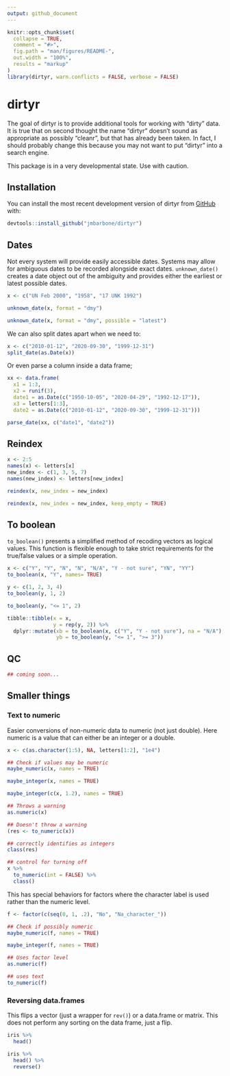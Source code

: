 ```yaml
---
output: github_document
---
```


<!-- README.md is generated from README.Rmd. Please edit that file -->

```r
knitr::opts_chunk$set(
  collapse = TRUE,
  comment = "#>",
  fig.path = "man/figures/README-",
  out.width = "100%",
  results = "markup"
)
library(dirtyr, warn.conflicts = FALSE, verbose = FALSE)
```

# dirtyr

<!-- badges: start -->
<!-- badges: end -->

The goal of dirtyr is to provide additional tools for working with "dirty" data.
It is true that on second thought the name "dirtyr" doesn't sound as appropriate as possibly "cleanr", but that has already been taken.
In fact, I should probably change this because you may not want to put "dirtyr" into a search engine.

This package is in a very developmental state.
Use with caution.

## Installation

You can install the most recent development version of dirtyr from [GitHub](https://github.com/jmbarbone/dirtyr) with:

``` r
devtools::install_github("jmbarbone/dirtyr")
```

## Dates

Not every system will provide easily accessible dates.
Systems may allow for ambiguous dates to be recorded alongside exact dates.
`unknown_date()` creates a date object out of the ambiguity and provides either the earliest or latest possible dates.

```r
x <- c("UN Feb 2000", "1958", "17 UNK 1992")

unknown_date(x, format = "dmy")

unknown_date(x, format = "dmy", possible = "latest")
```

We can also split dates apart when we need to:

```r
x <- c("2010-01-12", "2020-09-30", "1999-12-31")
split_date(as.Date(x))
```

Or even parse a column inside a data frame;

```r
xx <- data.frame(
  x1 = 1:3,
  x2 = runif(3),
  date1 = as.Date(c("1950-10-05", "2020-04-29", "1992-12-17")),
  x3 = letters[1:3],
  date2 = as.Date(c("2010-01-12", "2020-09-30", "1999-12-31")))

parse_date(xx, c("date1", "date2"))
```

## Reindex

```r
x <- 2:5
names(x) <- letters[x]
new_index <- c(1, 3, 5, 7)
names(new_index) <- letters[new_index]

reindex(x, new_index = new_index)

reindex(x, new_index = new_index, keep_empty = TRUE)
```

## To boolean

`to_boolean()` presents a simplified method of recoding vectors as logical values.
This function is flexible enough to take strict requirements for the true/false values or a simple operation.

```r
x <- c("Y", "Y", "N", "N", "N/A", "Y - not sure", "YN", "YY")
to_boolean(x, "Y", names= TRUE)

y <- c(1, 2, 3, 4)
to_boolean(y, 1, 2)

to_boolean(y, "<= 1", 2)

tibble::tibble(x = x,
               y = rep(y, 2)) %>% 
  dplyr::mutate(xb = to_boolean(x, c("Y", "Y - not sure"), na = "N/A"),
                yb = to_boolean(y, "<= 1", ">= 3"))
```


## QC

```r
## coming soon...
```

## Smaller things


### Text to numeric

Easier conversions of non-numeric data to numeric (not just double).
Here numeric is a value that can either be an integer or a double.

```r
x <- c(as.character(1:5), NA, letters[1:2], "1e4")

## Check if values may be numeric
maybe_numeric(x, names = TRUE)

maybe_integer(x, names = TRUE)

maybe_integer(c(x, 1.2), names = TRUE)

## Throws a warning
as.numeric(x)

## Doesn't throw a warning
(res <- to_numeric(x))

## correctly identifies as integers
class(res)

## control for turning off
x %>% 
  to_numeric(int = FALSE) %>% 
  class()
```

This has special behaviors for factors where the character label is used rather than the numeric level.

```r
f <- factor(c(seq(0, 1, .2), "No", "Na_character_"))

## Check if possibly numeric
maybe_numeric(f, names = TRUE)

maybe_integer(f, names = TRUE)

## Uses factor level
as.numeric(f)

## uses text
to_numeric(f)                    
```

### Reversing data.frames

This flips a vector (just a wrapper for `rev()`) or a data.frame or matrix.
This does not perform any sorting on the data frame, just a flip.

```r
iris %>% 
  head()

iris %>% 
  head() %>% 
  reverse()
```

